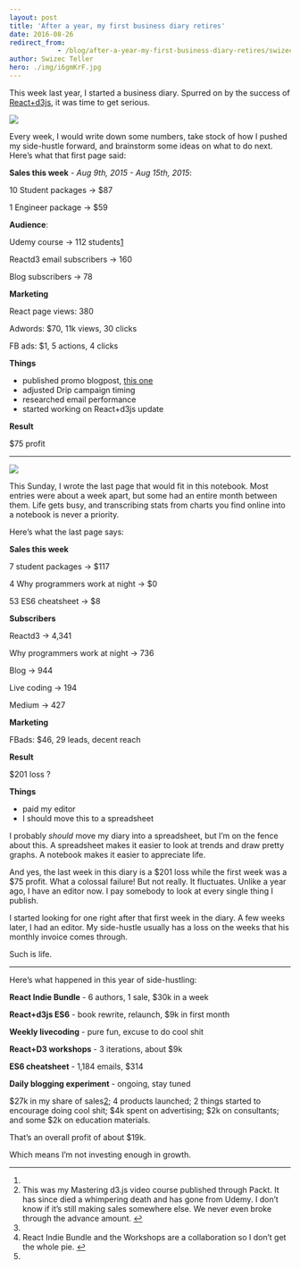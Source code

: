 ```yaml
---
layout: post
title: 'After a year, my first business diary retires'
date: 2016-08-26
redirect_from: 
            - /blog/after-a-year-my-first-business-diary-retires/swizec/6978
author: Swizec Teller
hero: ./img/i6gmKrF.jpg
---
```

This week last year, I started a business diary. Spurred on by the success of [React+d3js](https://swizec.com/reactd3js), it was time to get serious.



![](./img/i6gmKrF.jpg)



Every week, I would write down some numbers, take stock of how I pushed my side-hustle forward, and brainstorm some ideas on what to do next. Here’s what that first page said:



**Sales this week** - _Aug 9th, 2015 - Aug 15th, 2015_:



10 Student packages -> $87



1 Engineer package -> $59



**Audience**:



Udemy course -> 112 students[1](#fn1-1729 "see footnote")



Reactd3 email subscribers -> 160



Blog subscribers -> 78



**Marketing**



React page views: 380



Adwords: $70, 11k views, 30 clicks



FB ads: $1, 5 actions, 4 clicks



**Things**



- published promo blogpost, [this one](https://swizec.com/blog/using-react-in-the-real-world/swizec/6710)
- adjusted Drip campaign timing
- researched email performance
- started working on React+d3js update



**Result**



$75 profit



* * *



![](./img/i6gmKrF.jpg)



This Sunday, I wrote the last page that would fit in this notebook. Most entries were about a week apart, but some had an entire month between them. Life gets busy, and transcribing stats from charts you find online into a notebook is never a priority.



Here’s what the last page says:



**Sales this week**



7 student packages -> $117



4 Why programmers work at night -> $0



53 ES6 cheatsheet -> $8



**Subscribers**



Reactd3 -> 4,341



Why programmers work at night -> 736



Blog -> 944



Live coding -> 194



Medium -> 427



**Marketing**



FBads: $46, 29 leads, decent reach



**Result**



$201 loss ?



**Things**



- paid my editor
- I should move this to a spreadsheet



I probably _should_ move my diary into a spreadsheet, but I’m on the fence about this. A spreadsheet makes it easier to look at trends and draw pretty graphs. A notebook makes it easier to appreciate life.



And yes, the last week in this diary is a $201 loss while the first week was a $75 profit. What a colossal failure! But not really. It fluctuates. Unlike a year ago, I have an editor now. I pay somebody to look at every single thing I publish.



I started looking for one right after that first week in the diary. A few weeks later, I had an editor. My side-hustle usually has a loss on the weeks that his monthly invoice comes through.



Such is life.



* * *



Here’s what happened in this year of side-hustling:



**React Indie Bundle** - 6 authors, 1 sale, $30k in a week



**React+d3js ES6** - book rewrite, relaunch, $9k in first month



**Weekly livecoding** - pure fun, excuse to do cool shit



**React+D3 workshops** - 3 iterations, about $9k



**ES6 cheatsheet** - 1,184 emails, $314



**Daily blogging experiment** - ongoing, stay tuned



$27k in my share of sales[2](#fn2-1729 "see footnote"); 4 products launched; 2 things started to encourage doing cool shit; $4k spent on advertising; $2k on consultants; and some $2k on education materials.



That’s an overall profit of about $19k.



Which means I’m not investing enough in growth.



* * *

1.
2. This was my Mastering d3.js video course published through Packt. It has since died a whimpering death and has gone from Udemy. I don’t know if it’s still making sales somewhere else. We never even broke through the advance amount. [↩︎](#fnr1-1729 "return to article")
3.
4. React Indie Bundle and the Workshops are a collaboration so I don’t get the whole pie. [↩︎](#fnr2-1729 "return to article")
5.